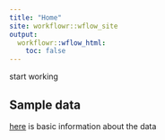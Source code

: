 ```yaml
---
title: "Home"
site: workflowr::wflow_site
output:
  workflowr::wflow_html:
    toc: false
---
```


start working 

## Sample data

[here](sample-data.html) is basic information about the data